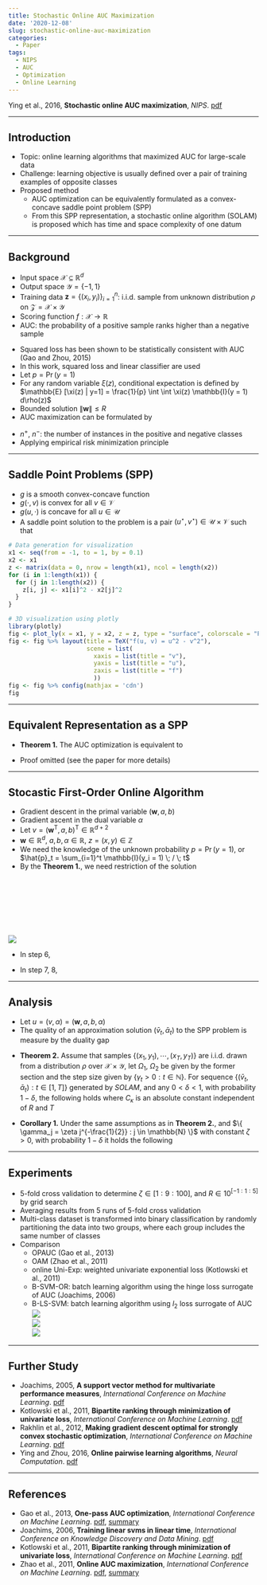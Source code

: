 ```yaml
---
title: Stochastic Online AUC Maximization
date: '2020-12-08'
slug: stochastic-online-auc-maximization
categories:
  - Paper
tags:
  - NIPS
  - AUC
  - Optimization
  - Online Learning
---
```



\DeclareMathOperator*{\argmin}{argmin}
\DeclareMathOperator*{\argmax}{argmax}
\usepackage{amsmath}


Ying et al., 2016, **Stochastic online AUC maximization**, *NIPS*. [pdf](https://papers.nips.cc/paper/2016/file/c52f1bd66cc19d05628bd8bf27af3ad6-Paper.pdf)


***


## Introduction
  * Topic: online learning algorithms that maximized AUC for large-scale data
  * Challenge: learning objective is usually defined over a pair of training examples of opposite classes
  * Proposed method
    + AUC optimization can be equivalently formulated as a convex-concave saddle point problem (SPP)
    + From this SPP representation, a stochastic online algorithm (SOLAM) is proposed which has time and space complexity of one datum


***


## Background
  * Input space $\mathcal{X} \subseteq \mathbb{R}^d$
  * Output space $\mathcal{Y} = \{ -1, 1\}$
  * Training data $\mathbf{z} = \{ (x_i, y_i) \}_{i = 1}^n$: i.i.d. sample from unknown distribution $\rho$ on $\mathcal{Z} = \mathcal{X} \times \mathcal{Y}$
  * Scoring function $f: \mathcal{X} \to \mathbb{R}$
  * AUC: the probability of a positive sample ranks higher than a negative sample

\begin{equation}
\begin{split}
\argmax_f \; \text{AUC}(f) & = \argmax_f \; \Pr(f(x) \geq f(x') | y = 1, y' = -1) \\[10pt]
& = \argmin_f \; \mathbb{E} [\mathbb{I} (f(x') - f(x) > 0) | y = 1, y' = -1]
\end{split}
\end{equation}

  * Squared loss has been shown to be statistically consistent with AUC (Gao and Zhou, 2015)
  * In this work, squared loss and linear classifier are used
  * Let $p = \Pr (y=1)$
  * For any random variable $\xi (z)$, conditional expectation is defined by $\mathbb{E} [\xi(z) | y=1] = \frac{1}{p} \int \int \xi(z) \mathbb{I}(y = 1) d\rho(z)$
  * Bounded solution $\lVert \mathbf{w} \rVert \leq R$
  * AUC maximization can be formulated by

\begin{equation}
\begin{split}
& \argmin _{\lVert \mathbf{w} \rVert \leq R} \; \mathbb{E} [(1 - \mathbf{w}^\text{T} (x - x'))^2 | y = 1, y' = -1] \\[10pt]
= \; & \argmin _{\lvert \mathbf{w} \rVert \leq R} \; \frac{1}{p(1-p)} \int \int_{\mathcal{Z} \times \mathcal{Z}} (1 - \mathbf{w}^\text{T} (x - x'))^2 \mathbb{I}(y = 1) \mathbb{I}(y' = -1) d\rho(z) d\rho(z')
\end{split}
\end{equation}

  * $n^+$, $n^-$: the number of instances in the positive and negative classes
  * Applying empirical risk minimization principle

\begin{equation}
\argmin _{\lVert \mathbf{w} \rVert \leq R} \frac{1}{n^+ n^-} \sum_{i=1}^{n} \sum_{j=1}^{n} (1 - \mathbf{w}^\text{T} (x_i - x_j))^2 \mathbb{I}(y_i = 1 \land y'_j = -1)
\end{equation}


***


## Saddle Point Problems (SPP)

\begin{equation}
\min_{u \in \mathcal{U}} \; \max_{v \in \mathcal{V}} \; g(u, v)
\end{equation}

  * $g$ is a smooth convex-concave function
  * $g(\cdot, v)$ is convex for all $v \in \mathcal{V}$
  * $g(u, \cdot)$ is concave for all $u \in \mathcal{U}$
  * A saddle point solution to the problem is a pair $(u^{\star}, v^{\star}) \in \mathcal{U} \times \mathcal{V}$ such that

\begin{equation}
g(u^{\star}, v) \leq g(u^{\star}, v^{\star}) \leq g(u, v^{\star}) \quad \forall \; u \in \mathcal{U}, \; v \in \mathcal{V}
\end{equation}

```r
# Data generation for visualization
x1 <- seq(from = -1, to = 1, by = 0.1)
x2 <- x1
z <- matrix(data = 0, nrow = length(x1), ncol = length(x2))
for (i in 1:length(x1)) {
  for (j in 1:length(x2)) {
    z[i, j] <- x1[i]^2 - x2[j]^2
  }
}

# 3D visualization using plotly
library(plotly)
fig <- plot_ly(x = x1, y = x2, z = z, type = "surface", colorscale = "Picnic")
fig <- fig %>% layout(title = TeX("f(u, v) = u^2 - v^2"),
                      scene = list(
                        xaxis = list(title = "v"),
                        yaxis = list(title = "u"),
                        zaxis = list(title = "f")
                        ))
fig <- fig %>% config(mathjax = 'cdn')
fig
```


***


## Equivalent Representation as a SPP

  * **Theorem 1.** The AUC optimization is equivalent to

\begin{equation}
\min_{\begin{array}{c} \lVert \mathbf{w} \rVert \leq R \\[-2pt] (a, b) \in \mathbb{R}^2 \end{array}} \; \max_{\alpha \in \mathbb{R}} \; f(\mathbf{w}, a, b, \alpha) := \int_{\mathcal{Z}} F(\mathbf{w}, a, b, \alpha ; z) d\rho(z)
\end{equation}

\begin{equation}
\begin{split}
F(\mathbf{w}, a, b, \alpha ; z) & = (1 - p) (\mathbf{w}^{\text{T}} x - a)^2 \mathbb{I}(y = 1) + p (\mathbf{w}^{\text{T}} x - b)^2 \mathbb{I}(y = -1) \\[10pt]
& + 2 (1 + \alpha) (p \mathbf{w}^{\text{T}} x \mathbb{I}(y = -1) - (1 - p) \mathbf{w}^{\text{T}} x \mathbb{I}(y = 1)) - p (1 - p) \alpha^2
\end{split}
\end{equation}

  * Proof omitted (see the paper for more details)


***


## Stocastic First-Order Online Algorithm
  * Gradient descent in the primal variable $(\mathbf{w}, a, b)$
  * Gradient ascent in the dual variable $\alpha$
  * Let $v = (\mathbf{w}^{\text{T}}, a, b)^{\text{T}} \in \mathbb{R}^{d+2}$
  * $\mathbf{w} \in \mathbb{R}^d$, $a, b, \alpha \in \mathbb{R}$, $z = (x, y) \in \mathbb{Z}$
  * We need the knowledge of the unknown probability $p = \Pr(y = 1)$, or $\hat{p}_t = \sum_{i=1}^t \mathbb{I}(y_i = 1) \; / \; t$
  * By the **Theorem 1.**, we need restriction of the solution

\begin{equation}
\begin{split}
& \Omega_1 = \{ (\mathbf{w}, a, b) \; : \; \lVert \mathbf{w} \rVert \leq R, \; |a| \leq R \kappa, \; |b| \leq R \kappa \} \\[10pt]
& \Omega_2 = \{ \alpha \; : \; |\alpha| \leq 2R \kappa \} \\[10pt]
& \kappa = \sup_{x \in \mathcal{X}} \; \lVert x \rVert < \infty
\end{split}
\end{equation}
<br>
\begin{equation}
\hat{F}_t (v, \alpha, z) = 
\begin{cases}
(1 - \hat{p}_t) (\mathbf{w}^{\text{T}} x - a)^2 - 2 (1 + \alpha) (1 - \hat{p}_t) \mathbf{w}^{\text{T}} x - \hat{p}_t (1 - \hat{p}_t) \alpha^2 & \text{if} \quad y = 1 \\[10pt]
\hat{p}_t (\mathbf{w}^{\text{T}} x - b)^2 + 2 (1 + \alpha) \hat{p}_t \mathbf{w}^{\text{T}} x - \hat{p}_t (1 - \hat{p}_t) \alpha^2 & \text{if} \quad y = -1
\end{cases}
\end{equation}
<br>
\begin{equation}
\nabla_{\mathbf{w}} \hat{F}_t (v, \alpha, z) =
\begin{cases}
2 (1 - \hat{p}_t) (\mathbf{w}^{\text{T}} x - a - 1 - \alpha) x & \text{if} \quad y = 1 \\[10pt]
2 \hat{p}_t (\mathbf{w}^{\text{T}} x - b + 1 + \alpha) x & \text{if} \quad y = -1
\end{cases}
\end{equation}
<br>
\begin{equation}
\nabla_{a} \hat{F}_t (v, \alpha, z) =
\begin{cases}
-2 (1 - \hat{p}_t) (\mathbf{w}^{\text{T}} x - a) & \text{if} \quad y = 1 \\[10pt]
0 & \text{if} \quad y = -1
\end{cases}
\end{equation}
<br>
\begin{equation}
\nabla_{b} \hat{F}_t (v, \alpha, z) =
\begin{cases}
0 & \text{if} \quad y = 1 \\[10pt]
-2 \hat{p}_t (\mathbf{w}^{\text{T}} x - b) & \text{if} \quad y = -1
\end{cases}
\end{equation}
<br>
\begin{equation}
\nabla_{\alpha} \hat{F}_t (v, \alpha, z) =
\begin{cases}
- 2 (1 - \hat{p}_t) (\hat{p}_t \alpha + \mathbf{w}^{\text{T}} x) & \text{if} \quad y = 1 \\[10pt]
2 \hat{p}_t (\hat{p}_t \alpha + \mathbf{w}^{\text{T}} x - \alpha) & \text{if} \quad y = -1
\end{cases}
\end{equation}

<br>
![](images/Table_01.PNG)
<br>

  * In step 6,

\begin{equation}
\begin{split}
& \bar{\gamma}_1 = \bar{\gamma}_0 + \gamma_1 = \gamma_1 \\[10pt]
& \bar{\gamma}_2 = \bar{\gamma}_1 + \gamma_2 = \gamma_1 + \gamma_2 \\[10pt]
& \bar{\gamma}_3 = \bar{\gamma}_2 + \gamma_3 = \gamma_1 + \gamma_2 + \gamma_3 \\[10pt]
& \Rightarrow \bar{\gamma}_k = \sum_{j = 1}^k \gamma_j
\end{split}
\end{equation}

  * In step 7, 8,

\begin{equation}
\begin{split}
& \bar{v}_1 = \frac{1}{\bar{\gamma}_1} (\bar{\gamma}_0 \bar{v}_0 + \gamma_1 v_1) = v_1 \\[10pt]
& \bar{v}_2 = \frac{1}{\bar{\gamma}_2} (\bar{\gamma}_1 \bar{v}_1 + \gamma_2 v_2) = \frac{\gamma_1 v_1 + \gamma_2 v_2}{\gamma_1 + \gamma_2} \\[10pt]
& \bar{v}_3 = \frac{1}{\bar{\gamma}_3} (\bar{\gamma}_2 \bar{v}_2 + \gamma_2 v_2) = \frac{\gamma_1 v_1 + \gamma_2 v_2 + \gamma_3 v_3}{\gamma_1 + \gamma_2 + \gamma_3} \\[10pt]
& \Rightarrow \bar{v}_k = \frac{\sum_{j = 1}^k \gamma_j v_j}{\sum_{j = 1}^k \gamma_j} \\[10pt]
& \Rightarrow \bar{\alpha}_k = \frac{\sum_{j = 1}^k \gamma_j \alpha_j}{\sum_{j = 1}^k \gamma_j}
\end{split}
\end{equation}


***


## Analysis


  * Let $u = (v, \alpha) = (\mathbf{w}, a, b, \alpha)$
  * The quality of an approximation solution $(\bar{v}_t, \bar{\alpha}_t)$ to the SPP problem is measure by the duality gap

\begin{equation}
\epsilon_f (\bar{v}_t \bar{\alpha}_t) = \max_{\alpha \in \Omega_2} f(\bar{v}_t, \alpha) - \min_{v \in \Omega_1} f(v, \bar{\alpha}_t)
\end{equation}

  * **Theorem 2.** Assume that samples $\{ (x_1, y_1), \cdots, (x_T, y_T) \}$ are i.i.d. drawn from a distribution $\rho$ over $\mathcal{X} \times \mathcal{Y}$, let $\Omega_1$, $\Omega_2$ be given by the former section and the step size given by $\{ \gamma_t > 0 : t \in \mathbb{N} \}$. For sequence $\{ (\bar{v}_t, \bar{\alpha}_t) : t \in [1,T] \}$ generated by *SOLAM*, and any $0 < \delta <1$, with probability $1 - \delta$, the following holds where $C_{\kappa}$ is an absolute constant independent of $R$ and $T$

\begin{equation}
\epsilon_f (\bar{v}_t \bar{\alpha}_t) \leq C_{\kappa} \max(R^2, 1) \sqrt{\log{\frac{4T}{\delta}}} (\sum_{j = 1}^T \gamma_j)^{-1} \left( 1 + \sum_{j = 1}^T \gamma_j^2 + (\sum_{j = 1}^T \gamma_j^2)^{1/2} + \sum_{j = 1}^T \frac{\gamma_j}{\sqrt{j}} \right)
\end{equation}

  * **Corollary 1.** Under the same assumptions as in **Theorem 2.**, and $\{ \gamma_j = \zeta j^{-\frac{1}{2}} : j \in \mathbb{N} \}$ with constant $\zeta > 0$, with probability $1 - \delta$ it holds the following

\begin{equation}
|f(\bar{v}_T, \bar{\alpha}_T) - f^{\star}| \leq \epsilon_f (\bar{u}_T) = \mathcal{O} \left( \frac{\log{T} \sqrt{\log{(4T / \delta)}}}{\sqrt{T}} \right)
\end{equation}


***

## Experiments


  * 5-fold cross validation to determine $\zeta \in [1:9:100]$, and $R \in 10^{[-1:1:5]}$ by grid search
  * Averaging results from 5 runs of 5-fold cross validation
  * Multi-class dataset is transformed into binary classification by randomly partitioning the data into two groups, where each group includes the same number of classes
  * Comparison
    + OPAUC (Gao et al., 2013)
    + OAM (Zhao et al., 2011)
    + online Uni-Exp: weighted univariate exponential loss (Kotlowski et al., 2011)
    + B-SVM-OR: batch learning algorithm using the hinge loss surrogate of AUC (Joachims, 2006)
    + B-LS-SVM: batch learning algorithm using $l_2$ loss surrogate of AUC
<br>
![](images/Table_02.PNG)
<br>
![](images/Table_03.PNG)
<br>
![](images/Fig_01.PNG)
<br>


***


## Further Study

  * Joachims, 2005, **A support vector method for multivariate performance measures**, *International Conference on Machine Learning*. [pdf](https://icml.cc/imls/conferences/2005/proceedings/papers/048_ASupport_Joachims.pdf)
  * Kotlowski et al., 2011, **Bipartite ranking through minimization of univariate loss**, *International Conference on Machine Learning*. [pdf](https://icml.cc/2011/papers/567_icmlpaper.pdf)
  * Rakhlin et al., 2012, **Making gradient descent optimal for strongly convex
stochastic optimization**, *International Conference on Machine Learning*. [pdf](https://icml.cc/Conferences/2012/papers/261.pdf)
  * Ying and Zhou, 2016, **Online pairwise learning algorithms**, *Neural Computation*. [pdf](https://arxiv.org/pdf/1502.07229.pdf)


***


## References


  * Gao et al., 2013, **One-pass AUC optimization**, *International Conference on Machine Learning*. [pdf](http://proceedings.mlr.press/v28/gao13.pdf), [summary](https://haaforever.github.io/blog/post/2020/12/07/one-pass-auc-optimization/)
  * Joachims, 2006, **Training linear svms in linear time**, *International Conference on Knowledge Discovery and Data Mining*. [pdf](http://web.engr.oregonstate.edu/~huanlian/teaching/machine-learning/2017fall/extra/linear-svm-linear-time.pdf)
  * Kotlowski et al., 2011, **Bipartite ranking through minimization of univariate loss**, *International Conference on Machine Learning*. [pdf](https://icml.cc/2011/papers/567_icmlpaper.pdf)
  * Zhao et al., 2011, **Online AUC maximization**, *International Conference on Machine Learning*. [pdf](http://www.icml-2011.org/papers/198_icmlpaper.pdf), [summary](https://haaforever.github.io/blog/post/2020/12/07/online-auc-maximization/)

